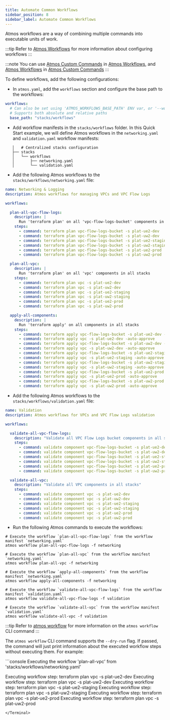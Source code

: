 ```yaml
---
title: Automate Common Workflows
sidebar_position: 8
sidebar_label: Automate Common Workflows
---
```


Atmos workflows are a way of combining multiple commands into executable units of work.

:::tip
Refer to [Atmos Workflows](/workflows) for more information about configuring workflows
:::

:::note
You can use [Atmos Custom Commands](/custom-commands/custom-commands) in [Atmos Workflows](/workflows),
and [Atmos Workflows](/workflows)
in [Atmos Custom Commands](/custom-commands/custom-commands)
:::

To define workflows, add the following configurations:

- In `atmos.yaml`, add the `workflows` section and configure the base path to the workflows:

```yaml
workflows:
  # Can also be set using 'ATMOS_WORKFLOWS_BASE_PATH' ENV var, or '--workflows-dir' command-line arguments
  # Supports both absolute and relative paths
  base_path: "stacks/workflows"
```

- Add workflow manifests in the `stacks/workflows` folder. In this Quick Start example, we will define Atmos workflows
  in the `networking.yaml` and `validation.yaml` workflow manifests:

```console
   │   # Centralized stacks configuration
   ├── stacks
   │   └── workflows
   │       ├── networking.yaml
   │       └── validation.yaml
```

- Add the following Atmos workflows to the `stacks/workflows/networking.yaml` file:

```yaml
name: Networking & Logging
description: Atmos workflows for managing VPCs and VPC Flow Logs

workflows:

  plan-all-vpc-flow-logs:
    description: |
      Run 'terraform plan' on all 'vpc-flow-logs-bucket' components in all stacks
    steps:
      - command: terraform plan vpc-flow-logs-bucket -s plat-ue2-dev
      - command: terraform plan vpc-flow-logs-bucket -s plat-uw2-dev
      - command: terraform plan vpc-flow-logs-bucket -s plat-ue2-staging
      - command: terraform plan vpc-flow-logs-bucket -s plat-uw2-staging
      - command: terraform plan vpc-flow-logs-bucket -s plat-ue2-prod
      - command: terraform plan vpc-flow-logs-bucket -s plat-uw2-prod

  plan-all-vpc:
    description: |
      Run 'terraform plan' on all 'vpc' components in all stacks
    steps:
      - command: terraform plan vpc -s plat-ue2-dev
      - command: terraform plan vpc -s plat-uw2-dev
      - command: terraform plan vpc -s plat-ue2-staging
      - command: terraform plan vpc -s plat-uw2-staging
      - command: terraform plan vpc -s plat-ue2-prod
      - command: terraform plan vpc -s plat-uw2-prod

  apply-all-components:
    description: |
      Run 'terraform apply' on all components in all stacks
    steps:
      - command: terraform apply vpc-flow-logs-bucket -s plat-ue2-dev -auto-approve
      - command: terraform apply vpc -s plat-ue2-dev -auto-approve
      - command: terraform apply vpc-flow-logs-bucket -s plat-uw2-dev -auto-approve
      - command: terraform apply vpc -s plat-uw2-dev -auto-approve
      - command: terraform apply vpc-flow-logs-bucket -s plat-ue2-staging -auto-approve
      - command: terraform apply vpc -s plat-ue2-staging -auto-approve
      - command: terraform apply vpc-flow-logs-bucket -s plat-uw2-staging -auto-approve
      - command: terraform apply vpc -s plat-uw2-staging -auto-approve
      - command: terraform apply vpc-flow-logs-bucket -s plat-ue2-prod -auto-approve
      - command: terraform apply vpc -s plat-ue2-prod -auto-approve
      - command: terraform apply vpc-flow-logs-bucket -s plat-uw2-prod -auto-approve
      - command: terraform apply vpc -s plat-uw2-prod -auto-approve
```

- Add the following Atmos workflows to the `stacks/workflows/validation.yaml` file:

```yaml
name: Validation
description: Atmos workflows for VPCs and VPC Flow Logs validation

workflows:

  validate-all-vpc-flow-logs:
    description: "Validate all VPC Flow Logs bucket components in all stacks"
    steps:
      - command: validate component vpc-flow-logs-bucket -s plat-ue2-dev
      - command: validate component vpc-flow-logs-bucket -s plat-uw2-dev
      - command: validate component vpc-flow-logs-bucket -s plat-ue2-staging
      - command: validate component vpc-flow-logs-bucket -s plat-uw2-staging
      - command: validate component vpc-flow-logs-bucket -s plat-ue2-prod
      - command: validate component vpc-flow-logs-bucket -s plat-uw2-prod

  validate-all-vpc:
    description: "Validate all VPC components in all stacks"
    steps:
      - command: validate component vpc -s plat-ue2-dev
      - command: validate component vpc -s plat-uw2-dev
      - command: validate component vpc -s plat-ue2-staging
      - command: validate component vpc -s plat-uw2-staging
      - command: validate component vpc -s plat-ue2-prod
      - command: validate component vpc -s plat-uw2-prod
```

- Run the following Atmos commands to execute the workflows:

```shell
# Execute the workflow `plan-all-vpc-flow-logs` from the workflow manifest `networking.yaml`
atmos workflow plan-all-vpc-flow-logs -f networking

# Execute the workflow `plan-all-vpc` from the workflow manifest `networking.yaml`
atmos workflow plan-all-vpc -f networking

# Execute the workflow `apply-all-components` from the workflow manifest `networking.yaml`
atmos workflow apply-all-components -f networking

# Execute the workflow `validate-all-vpc-flow-logs` from the workflow manifest `validation.yaml`
atmos workflow validate-all-vpc-flow-logs -f validation

# Execute the workflow `validate-all-vpc` from the workflow manifest `validation.yaml`
atmos workflow validate-all-vpc -f validation
```

:::tip
Refer to [atmos workflow](/cli/commands/workflow) for more information on the `atmos workflow` CLI command
:::

The `atmos workflow` CLI command supports the `--dry-run` flag. If passed, the command will just print information about
the executed workflow steps without executing them. For example:


<Terminal title="atmos workflow plan-all-vpc -f networking --dry-run">
```console
Executing the workflow 'plan-all-vpc' from 'stacks/workflows/networking.yaml'

Executing workflow step: terraform plan vpc -s plat-ue2-dev
Executing workflow step: terraform plan vpc -s plat-uw2-dev
Executing workflow step: terraform plan vpc -s plat-ue2-staging
Executing workflow step: terraform plan vpc -s plat-uw2-staging
Executing workflow step: terraform plan vpc -s plat-ue2-prod
Executing workflow step: terraform plan vpc -s plat-uw2-prod
```
</Terminal>
